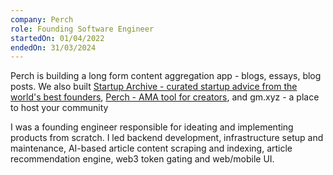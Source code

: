 ```yaml
---
company: Perch
role: Founding Software Engineer
startedOn: 01/04/2022
endedOn: 31/03/2024
---
```


Perch is building a long form content aggregation app - blogs, essays, blog posts. We also built
[Startup Archive - curated startup advice from the world's best founders](https://www.startuparchive.org/),
[Perch - AMA tool for creators](https://joinperch.com/), and gm.xyz - a place to host your community

I was a founding engineer responsible for ideating and implementing products from scratch. I led
backend development, infrastructure setup and maintenance, AI-based article content scraping and
indexing, article recommendation engine, web3 token gating and web/mobile UI.
